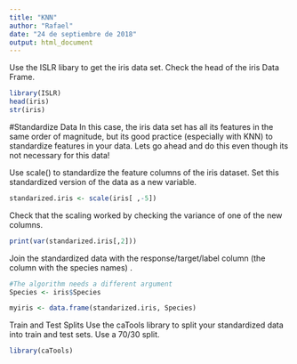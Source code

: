 ```yaml
---
title: "KNN"
author: "Rafael"
date: "24 de septiembre de 2018"
output: html_document
---
```


Use the ISLR libary to get the iris data set. Check the head of the iris Data Frame.
```r
library(ISLR)
head(iris)
str(iris)
```

#Standardize Data
In this case, the iris data set has all its features in the same order of magnitude, but its good practice (especially with KNN) to standardize features in your data. Lets go ahead and do this even though its not 
necessary for this data!

Use scale() to standardize the feature columns of the iris dataset. Set this standardized version of the data as a new variable.
```r
standarized.iris <- scale(iris[ ,-5])
```

Check that the scaling worked by checking the variance of one of the new columns.
```r
print(var(standarized.iris[,2]))
```
Join the standardized data with the response/target/label column (the column with the species names)
.

```r
#The algorithm needs a different argument
Species <- iris$Species

myiris <- data.frame(standarized.iris, Species)
```

Train and Test Splits
Use the caTools library to split your standardized data into train and test sets. Use a 70/30 split.

```r
library(caTools)


```

